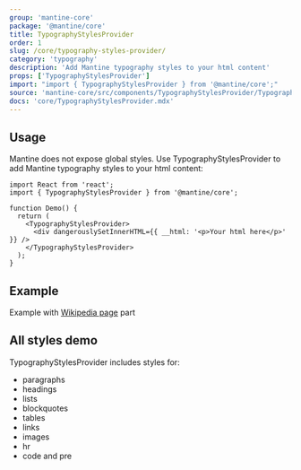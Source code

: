 ```yaml
---
group: 'mantine-core'
package: '@mantine/core'
title: TypographyStylesProvider
order: 1
slug: /core/typography-styles-provider/
category: 'typography'
description: 'Add Mantine typography styles to your html content'
props: ['TypographyStylesProvider']
import: "import { TypographyStylesProvider } from '@mantine/core';"
source: 'mantine-core/src/components/TypographyStylesProvider/TypographyStylesProvider.tsx'
docs: 'core/TypographyStylesProvider.mdx'
---
```



## Usage

Mantine does not expose global styles.
Use TypographyStylesProvider to add Mantine typography styles to your html content:

```tsx
import React from 'react';
import { TypographyStylesProvider } from '@mantine/core';

function Demo() {
  return (
    <TypographyStylesProvider>
      <div dangerouslySetInnerHTML={{ __html: '<p>Your html here</p>' }} />
    </TypographyStylesProvider>
  );
}
```

## Example

Example with [Wikipedia page](https://en.wikipedia.org/wiki/We_Butter_the_Bread_with_Butter) part

<Demo data={TypographyStylesProviderDemos.usage} />

## All styles demo

TypographyStylesProvider includes styles for:

- paragraphs
- headings
- lists
- blockquotes
- tables
- links
- images
- hr
- code and pre

<Demo data={TypographyStylesProviderDemos.all} />

